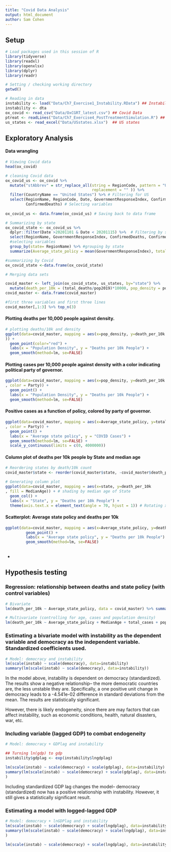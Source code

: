 ```yaml
---
title: "Covid Data Analysis"
output: html_document
author: Sam Cohen
---
```


## Setup
```r
# Load packages used in this session of R
library(tidyverse)
library(readxl)
library(openxlsx)
library(dplyr)
library(readr)

# Setting / checking working directory
getwd()

# Reading in data
instability <- load("Data/Ch7_Exercise1_Instability.RData") ## Instability
instability <- dta
ox_covid <- read_csv("Data/OxCGRT_latest.csv") ## Covid Data
ptreat <- readLines("Data/Ch7_Exercise4_PostTreatmentSimulation.R") ## Post treatment simulation code
us_states <- read_excel("Data/USstates.xlsx")  ## US states


```


## Exploratory Analysis

#### Data wrangling

```r
# Viewing Covid data
head(ox_covid)
```

```r
# cleaning Covid data
ox_covid_us <- ox_covid %>% 
  mutate("stAbbrev" = str_replace_all(string = RegionCode, pattern = "US_",
                                      replacement = "" )) %>%  
  filter(CountryName == "United States") %>% # Filtering for US
  select(RegionName, RegionCode, Date, GovernmentResponseIndex, ConfirmedCases,
         ConfirmedDeaths) # Selecting variables 
  
ox_covid_us <- data.frame(ox_covid_us) # Saving back to data frame
```

```r
# Summarizing by state
ox_covid_state <- ox_covid_us %>% 
  dplyr::filter(Date >20201101 & Date < 20201115) %>%  # Filtering by start/end date
  select(RegionName, GovernmentResponseIndex, ConfirmedDeaths, ConfirmedCases) %>% 
  #selecting variables
  group_by(state= RegionName) %>% #grouping by state
  summarize(Average_state_policy = mean(GovernmentResponseIndex), total_deaths = sum(ConfirmedDeaths), total_cases = sum(ConfirmedCases))

#summarizing by Covid
ox_covid_state <-data.frame(ox_covid_state)
```

```r
# Merging data sets 

covid_master <- left_join(ox_covid_state, us_states, by="state") %>%
  mutate(death_per_10k = (total_deaths/pop2019)*10000, pop_density = pop2019/sqMiles)
covid_master <- data.frame(covid_master)

#first three variables and first three lines
covid_master[,1:3] %>% top_n(3)
```

#### Plotting deaths per 10,000 people against density.

```r
# plotting deaths/10k and density
ggplot(data=covid_master, mapping = aes(x=pop_density, y=death_per_10k
)) +
  geom_point(color="red") +
  labs(x = "Population Density", y = "Deaths per 10k People") +
  geom_smooth(method=lm, se=FALSE) 

```


#### Plotting cases per 10,000 people against density with a color indicating political party of governor. 

```r
ggplot(data=covid_master, mapping = aes(x=pop_density, y=death_per_10k
, color = Party)) +
  geom_point() +
  labs(x = "Population Density", y = "Deaths per 10k People") +
  geom_smooth(method=lm, se=FALSE)
```

#### Positive cases as a function of policy, colored by party of governor.

```r
ggplot(data=covid_master, mapping = aes(x=Average_state_policy, y=total_cases
, color = Party)) +
  geom_point() +
  labs(x = "Average state policy", y = "COVID Cases") +
  geom_smooth(method=lm, se=FALSE) +
  scale_y_continuous(limits = c(0, 4000000))
```

#### Column plot of deaths per 10k people by State and median age
```r
# Reordering states by death/10k count
covid_master$state <- reorder(covid_master$state, -covid_master$death_per_10k)

# Generating column plot
ggplot(data=covid_master, mapping = aes(x=state, y=death_per_10k
, fill = MedianAge)) + # shading by median age of State
  geom_col() +
  labs(x = "State", y = "Deaths per 10k People") + 
  theme(axis.text.x = element_text(angle = 70, hjust = 1)) # Rotating x-axis text


```

#### Scatterplot: Average state policy and deaths per 10k
```r
ggplot(data=covid_master, mapping = aes(x=Average_state_policy, y=death_per_10k)) +
         geom_point() +
         labs(x = "Average state policy", y = "Deaths per 10k People") +
         geom_smooth(method=lm, se=FALSE)
  
```

-

## Hypothesis testing

### Regression: relationship between deaths and state policy (with control variables)
```r
# Bivariate
lm(death_per_10k ~ Average_state_policy, data = covid_master) %>% summary()

# Multivariate (controlling for age, cases and population density)
lm(death_per_10k ~ Average_state_policy + MedianAge + total_cases + pop_density, data = covid_master) %>% summary()

```

### Estimating a bivariate model with instability as the dependent variable and democracy as the independent variable. Standardized coefficients used. 

```r
# Model: democracy and instability
lm(scale(instab) ~ scale(democracy), data=instability)
summary(lm(scale(instab) ~ scale(democracy), data=instability))
```

In the model above, instability is dependent on democracy (standardized). The results show a negative relationship-- the more democratic countries are, the less unstable they are. Specifically, a one positive unit change in democracy leads to a -4.541e-02 difference in standard deviations from the mean. The results are statistically significant.

However, there is likely endogeneity, since there are may factors that can affect instability, such as economic conditions, health, natural disasters, war, etc. 


### Including variable (lagged GDP) to combat endogeneity

```r
# Model: democracy + GDPlag and instability

## Turning ln(gdp) to gdp
instability$gdplag <- exp(instability$lngdplag)

lm(scale(instab) ~ scale(democracy) + scale(gdplag), data=instability)
summary(lm(scale(instab) ~ scale(democracy) + scale(gdplag), data=instability)
)
```
Including standardized GDP lag changes the model-- democracy (standardized) now has a positive relationship with instability. However, it still gives a statistically significant result.

### Estimating a model with logged-lagged GDP

```r
# Model: democracy + lnGDPlag and instability
lm(scale(instab) ~ scale(democracy) + scale(lngdplag), data=instability)
summary(lm(scale(instab) ~ scale(democracy) + scale(lngdplag), data=instability)
)

lm(scale(instab) ~ scale(democracy) + scale(lngdplag), data=instability)$coefficients
```
